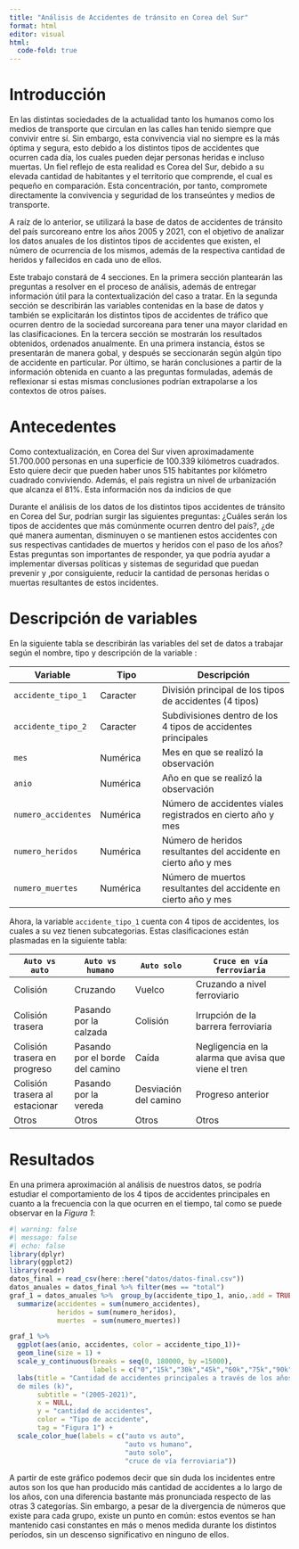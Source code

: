 ```yaml
---
title: "Análisis de Accidentes de tránsito en Corea del Sur"
format: html
editor: visual
html: 
  code-fold: true
---
```


# Introducción

En las distintas sociedades de la actualidad tanto los humanos como los medios de transporte que circulan en las calles han tenido siempre que convivir entre sí. Sin embargo, esta convivencia vial no siempre es la más óptima y segura, esto debido a los distintos tipos de accidentes que ocurren cada día, los cuales pueden dejar personas heridas e incluso muertas. Un fiel reflejo de esta realidad es Corea del Sur, debido a su elevada cantidad de habitantes y el territorio que comprende, el cual es pequeño en comparación. Esta concentración, por tanto, compromete directamente la convivencia y seguridad de los transeúntes y medios de transporte.

A raíz de lo anterior, se utilizará la base de datos de accidentes de tránsito del país surcoreano entre los años 2005 y 2021, con el objetivo de analizar los datos anuales de los distintos tipos de accidentes que existen, el número de ocurrencia de los mismos, además de la respectiva cantidad de heridos y fallecidos en cada uno de ellos.

Este trabajo constará de 4 secciones. En la primera sección plantearán las preguntas a resolver en el proceso de análisis, además de entregar información útil para la contextualización del caso a tratar. En la segunda sección se describirán las variables contenidas en la base de datos y también se explicitarán los distintos tipos de accidentes de tráfico que ocurren dentro de la sociedad surcoreana para tener una mayor claridad en las clasificaciones. En la tercera sección se mostrarán los resultados obtenidos, ordenados anualmente. En una primera instancia, éstos se presentarán de manera gobal, y después se seccionarán según algún tipo de accidente en particular. Por último, se harán conclusiones a partir de la información obtenida en cuanto a las preguntas formuladas, además de reflexionar si estas mismas conclusiones podrían extrapolarse a los contextos de otros países.

# Antecedentes

Como contextualización, en Corea del Sur viven aproximadamente 51.700.000 personas en una superficie de 100.339 kilómetros cuadrados. Esto quiere decir que pueden haber unos 515 habitantes por kilómetro cuadrado conviviendo. Además, el país registra un nivel de urbanización que alcanza el 81%. Esta información nos da indicios de que

Durante el análisis de los datos de los distintos tipos accidentes de tránsito en Corea del Sur, podrían surgir las siguientes preguntas: ¿Cuáles serán los tipos de accidentes que más comúnmente ocurren dentro del país?, ¿de qué manera aumentan, disminuyen o se mantienen estos accidentes con sus respectivas cantidades de muertos y heridos con el paso de los años? Estas preguntas son importantes de responder, ya que podría ayudar a implementar diversas políticas y sistemas de seguridad que puedan prevenir y ,por consiguiente, reducir la cantidad de personas heridas o muertas resultantes de estos incidentes.

# Descripción de variables

En la siguiente tabla se describirán las variables del set de datos a trabajar según el nombre, tipo y descripción de la variable :

| Variable            | Tipo     | Descripción                                                     |
|-----------------|-----------------|--------------------------------------|
| `accidente_tipo_1`  | Caracter | División principal de los tipos de accidentes (4 tipos)         |
| `accidente_tipo_2`  | Caracter | Subdivisiones dentro de los 4 tipos de accidentes principales   |
| `mes`               | Numérica | Mes en que se realizó la observación                            |
| `anio`              | Numérica | Año en que se realizó la observación                            |
| `numero_accidentes` | Numérica | Número de accidentes viales registrados en cierto año y mes     |
| `numero_heridos`    | Numérica | Número de heridos resultantes del accidente en cierto año y mes |
| `numero_muertes`    | Numérica | Número de muertos resultantes del accidente en cierto año y mes |

Ahora, la variable `accidente_tipo_1` cuenta con 4 tipos de accidentes, los cuales a su vez tienen subcategorias. Estas clasificaciones están plasmadas en la siguiente tabla:

| `Auto vs auto`                 | `Auto vs humano`                | `Auto solo`           | `Cruce en vía ferroviaria`                           |
|----------------|----------------|----------------|-------------------------|
| Colisión                       | Cruzando                        | Vuelco                | Cruzando a nivel ferroviario                         |
| Colisión trasera               | Pasando por la calzada          | Colisión              | Irrupción de la barrera ferroviaria                  |
| Colisión trasera en progreso   | Pasando por el borde del camino | Caída                 | Negligencia en la alarma que avisa que viene el tren |
| Colisión trasera al estacionar | Pasando por la vereda           | Desviación del camino | Progreso anterior                                    |
| Otros                          | Otros                           | Otros                 | Otros                                                |

# Resultados

En una primera aproximación al análisis de nuestros datos, se podría estudiar el comportamiento de los 4 tipos de accidentes principales en cuanto a la frecuencia con la que ocurren en el tiempo, tal como se puede observar en la *Figura 1*:

```r
#| warning: false
#| message: false
#| echo: false
library(dplyr)
library(ggplot2)
library(readr)
datos_final = read_csv(here::here("datos/datos-final.csv"))
datos_anuales = datos_final %>% filter(mes == "total")
graf_1 = datos_anuales %>%  group_by(accidente_tipo_1, anio,.add = TRUE) %>% 
  summarize(accidentes = sum(numero_accidentes),
            heridos = sum(numero_heridos),
            muertes  = sum(numero_muertes))

graf_1 %>%
  ggplot(aes(anio, accidentes, color = accidente_tipo_1))+
  geom_line(size = 1) +
  scale_y_continuous(breaks = seq(0, 180000, by =15000),
                     labels = c("0","15k","30k","45k","60k","75k","90k","105k","120k","135k","150k","165k","180k")) + 
  labs(title = "Cantidad de accidentes principales a través de los años en unidades
  de miles (k)",
       subtitle = "(2005-2021)",
       x = NULL,
       y = "cantidad de accidentes",
       color = "Tipo de accidente",
       tag = "Figura 1") + 
  scale_color_hue(labels = c("auto vs auto",
                             "auto vs humano",
                             "auto solo",
                             "cruce de vía ferroviaria"))
```

A partir de este gráfico podemos decir que sin duda los incidentes entre autos son los que han producido más cantidad de accidentes a lo largo de los años, con una diferencia bastante más pronunciada respecto de las otras 3 categorías. Sin embargo, a pesar de la divergencia de números que existe para cada grupo, existe un punto en común: estos eventos se han mantenido casi constantes en más o menos medida durante los distintos períodos, sin un descenso significativo en ninguno de ellos.
